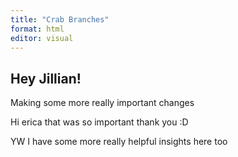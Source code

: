 ```yaml
---
title: "Crab Branches"
format: html
editor: visual
---
```


## Hey Jillian!

Making some more really important changes

Hi erica that was so important thank you :D

YW I have some more really helpful insights here too
